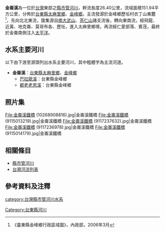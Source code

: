 {{Infobox river
| river_name = 金崙溪
| image_name = 金崙溪鐵橋 (9117237698).jpg
| image_size = 300px
| caption    = [[臺鐵|臺鐵]][[南迴線|南迴線]]金崙溪鐵橋
| origin     = 衣丁山
| mouth      = [[太平洋|太平洋]]
| basin_countries = [[臺東縣|台東縣]][[太麻里鄉|太麻里鄉]]、[[金峰鄉_(台灣)|金峰鄉]]
| length     = {{convert|26.40|km|0|}}
| elevation  = 
| mouth_elevation = {{convert|0|m|0|}}
| discharge  = 
| watershed  = {{convert|151.94|km2|0|}}
}}
'''金崙溪'''為一位於[[台灣|台灣]]東部之[[縣市管河川|縣市管河川]]，幹流長度26.40公里，流域面積151.94平方公里，分佈於[[臺東縣|台東縣]][[太麻里鄉|太麻里鄉]]、[[金峰鄉_(台灣)|金峰鄉]]。主流發源於金峰鄉歷坵村衣丁山東麓<ref>《臺東縣金峰鄉行政區域圖》，內政部，2006年3月</ref>，先向北北東流，匯集源自[[南大武山|南大武山]]、[[茶仁山|茶仁山]]諸支流後，轉向東南流，經飛龍、近黃、地克崙、莫哥布各、歷坵，進入太麻里鄉境，再流經仁愛部落、賓茂，最終於金崙南側注入[[太平洋|太平洋]]。

==水系主要河川==
以下由下游至源頭列出水系主要河川，其中粗體字為主流河道。
*'''金崙溪'''：[[臺東縣|台東縣]][[太麻里鄉|太麻里鄉]]、[[金峰鄉_(台灣)|金峰鄉]]
**[[巴拉歐溪|巴拉歐溪]]：台東縣金峰鄉
**[[都老老恩溪|都老老恩溪]]：台東縣金峰鄉

==照片集==
<gallery>
File:金崙溪鐵橋 (10268908816).jpg|金崙溪鐵橋
File:金崙溪鐵橋 (9115013219).jpg|金崙溪鐵橋
File:金崙溪鐵橋 (9117237632).jpg|金崙溪鐵橋
File:金崙溪鐵橋 (9117236978).jpg|金崙溪鐵橋
File:金崙溪鐵橋 (9115014179).jpg|金崙溪鐵橋
</gallery>

==相關條目==
*[[縣市管河川|縣市管河川]]
*[[台灣河流列表|台灣河流列表]]

==參考資料及注釋==
<div class="references-small">
<references />
</div>

{{台灣河流}}

[[category:台灣縣市管河川水系|category:台灣縣市管河川水系]]
[[Category:台東縣河川|Category:台東縣河川]]